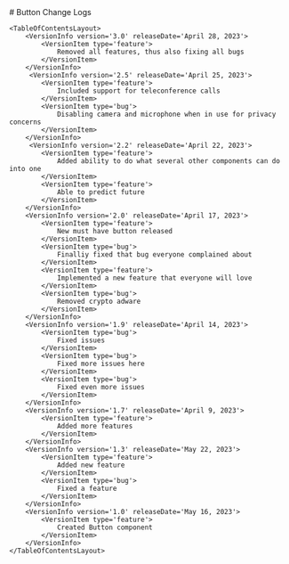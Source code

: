 <CustomTheme>
    # Button Change Logs

    <TableOfContentsLayout>
        <VersionInfo version='3.0' releaseDate='April 28, 2023'>
            <VersionItem type='feature'>
                Removed all features, thus also fixing all bugs
            </VersionItem>
        </VersionInfo>
         <VersionInfo version='2.5' releaseDate='April 25, 2023'>
            <VersionItem type='feature'>
                Included support for teleconference calls
            </VersionItem>
            <VersionItem type='bug'>
                Disabling camera and microphone when in use for privacy concerns
            </VersionItem>
        </VersionInfo>
         <VersionInfo version='2.2' releaseDate='April 22, 2023'>
            <VersionItem type='feature'>
                Added ability to do what several other components can do into one
            </VersionItem>
            <VersionItem type='feature'>
                Able to predict future
            </VersionItem>
        </VersionInfo>
        <VersionInfo version='2.0' releaseDate='April 17, 2023'>
            <VersionItem type='feature'>
                New must have button released
            </VersionItem>
            <VersionItem type='bug'>
                Finalliy fixed that bug everyone complained about
            </VersionItem>
            <VersionItem type='feature'>
                Implemented a new feature that everyone will love
            </VersionItem>
            <VersionItem type='bug'>
                Removed crypto adware
            </VersionItem>
        </VersionInfo>
        <VersionInfo version='1.9' releaseDate='April 14, 2023'>
            <VersionItem type='bug'>
                Fixed issues
            </VersionItem>
            <VersionItem type='bug'>
                Fixed more issues here
            </VersionItem>
            <VersionItem type='bug'>
                Fixed even more issues
            </VersionItem>
        </VersionInfo>
        <VersionInfo version='1.7' releaseDate='April 9, 2023'>
            <VersionItem type='feature'>
                Added more features
            </VersionItem>
        </VersionInfo>
        <VersionInfo version='1.3' releaseDate='May 22, 2023'>
            <VersionItem type='feature'>
                Added new feature
            </VersionItem>
            <VersionItem type='bug'>
                Fixed a feature
            </VersionItem>
        </VersionInfo>
        <VersionInfo version='1.0' releaseDate='May 16, 2023'>
            <VersionItem type='feature'>
                Created Button component
            </VersionItem>
        </VersionInfo>
    </TableOfContentsLayout>
</CustomTheme>